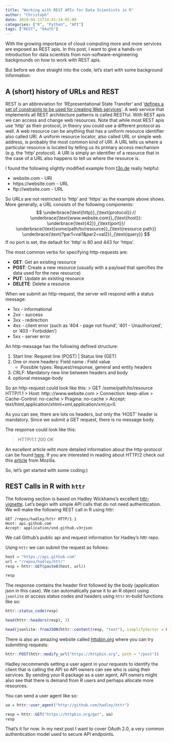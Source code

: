 ```yaml
---
title: "Working with REST APIs for Data Scientists in R"
author: "Christoph"
date: 2019-04-21T14:41:14-05:00
categories: ["R", "Python", "API"]
tags: ["REST", "OAuth"]
---
```



With the growing importance of cloud computing more and more services are 
exposed as REST apis. In this post, I want to give a hands-on introduction for data 
scientists from non-software-engineering backgrounds on how to work with REST apis.

But before we dive straight into the code, let's start with some background information:

## A (short) history of URLs and REST
REST is an abbreviation for 'REpresentational State Transfer' and '[defines a set of 
constraints to be used for creating Web services](https://en.wikipedia.org/wiki/Representational_state_transfer)'. 
A web service that implements all REST architecture patterns is called RESTful. With REST apis we can 
access and change web resources. Note that while most REST apis use 'http' as their protocol, in theory you could 
use a different protocol as well. A web resource can be anything that has a uniform resource 
identifier also called URI. A uniform resource locator, also called URL or simple web address, 
is probably the most common kind of URI. A URL tells us where a particular resource is located by telling us its 
primary access mechanism (e.g. the 'http' protocol).
A URI is simply an identifier of a resource that in the case of a URL also happens to tell us 
where the resource is.

I found the following slightly modified example from [t3n.de](https://t3n.de/news/url-uri-unterschiede-516483/) really helpful:

- website.com - URI
- https://website.com - URL
- ftp://website.com - URL

So URLs are not restricted to 'http' and 'https' as the example above shows. More generally, a URL consists of the following components:
$$
\underbrace{\text{http}}_{\text{protocol}}://
\underbrace{\text{www.website.com}}_{\text{host}}:
\underbrace{\text{42}}_{\text{port}}/
\underbrace{\text{some/path/to/resource}}_{\text{resource path}}
\underbrace{\text{?par1=val1&par2=val2}}_{\text{query}}
$$
If no port is set, the default for 'http' is 80 and 443 for 'https'.

The most common verbs for specifying http-requests are:

- **GET**: Get an existing resource
- **POST**: Create a new resource (usually with a payload that specifies the data used for the new resource)
- **PUT**: Update an existing resource
- **DELETE**: Delete a resource

When we submit an http-request, the server will respond with a status message:

- 1xx - informational 
- 2xx - success
- 3xx - redirection
- 4xx - client error (such as '404 - page not found', '401 - Unauthorized', or '403 - Forbidden')
- 5xx - server error

An http-message has the following defined structure:

1. Start line: Request line (POST) | Status line (GET)
2. One or more headers: Field name : Field value
    - Possible types: Request/response, general and entity headers
3. CRLF: Mandatory new line between headers and body
4. optional message-body

So an http-request could look like this:
> GET /some/path/to/resource HTTP/1.1
> Host: http:://www.website.com
> Connection: keep-alive
> Cache-Control: no-cache
> Pragma: no-cache
> Accept: text/html,application/xhtml+xml,application/xml;q=0.

As you can see, there are lots os headers, but only the 'HOST' header is mandatory. Since we submit a GET request, there 
is no message body. 

The response could look like this:

> HTTP/1.1 200 OK
> <response-headers>
>
> <body>

An excellent article wiht more detailed information about the http-protocol can be found [here](https://code.tutsplus.com/tutorials/http-the-protocol-every-web-developer-must-know-part-1--net-31177). If you are interested in 
reading about HTTP/2 check out this [article](https://developer.mozilla.org/en-US/docs/Web/HTTP/Messages) from Mozilla.

So, let's get started with some coding:)

## REST Calls in R with `httr`

The following section is based on Hadley Wickhams's excellent [httr-vignette](https://cran.r-project.org/web/packages/httr/vignettes/API-packages.html). Let's begin with simple API calls that do not need authentication. We will make the following REST call in R using httr:

```
GET /repos/hadley/httr HTTP/1.1
Host: api.github.com
Accept: application/vnd.github.v3+json
```

We call Github's public api and request information for Hadley's httr repo.

Using `httr` we can submit the request as follows:
```r
host = "https://api.github.com"
url = "/repos/hadley/httr"
resp = httr::GET(paste0(host, url))

resp
```

The response contains the header first followed by the body (application json in this case). We can automatically parse it to an R object using `jsonlite` or access status codes and headers using `httr` in-build functions like so:
```r
httr::status_code(resp)

head(httr::headers(resp), 3)

head(jsonlite::fromJSON(httr::content(resp, "text"), simplifyVector = FALSE), 3)
```

There is also an amazing website called [httpbin.org](httpbin.org) where you can try submitting requests:
```r
httr::POST(httr::modify_url("https://httpbin.org", path = "/post"))
```

Hadley recommends setting a user agent in your requests to identify the client that is calling the API so API owners can see who is using their services. By sending your R package as a user agent, API owners might also see that there is demand from R users and perhaps allocate more resources.

You can send a user agent like so:
```r
ua = httr::user_agent("http://github.com/hadley/httr")

resp = httr::GET("https://httpbin.org/get", ua)
resp
```

That's it for now. In my next post I want to cover OAuth 2.0, a very common authentication model used to secure API endpoints.

